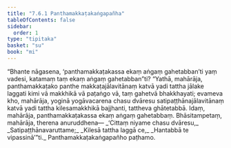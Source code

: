 ```yaml
---
title: "7.6.1 Panthamakkaṭakaṅgapañha"
tableOfContents: false
sidebar:
  order: 1
type: "tipitaka"
basket: "su"
book: "mi"
---
```



<DynamicBreadcrumb />

<Division number="275" book="mi" bookNo="28">

<Paragraph number="1935" book="mi">
“Bhante nāgasena, ‘panthamakkaṭakassa ekaṃ aṅgaṃ gahetabban’ti yaṃ vadesi, katamaṃ taṃ ekaṃ aṅgaṃ gahetabban”ti? “Yathā, mahārāja, panthamakkaṭako panthe makkaṭajālavitānaṃ katvā yadi tattha jālake laggati kimi vā makkhikā vā paṭaṅgo vā, taṃ gahetvā bhakkhayati; evameva kho, mahārāja, yoginā yogāvacarena chasu dvāresu satipaṭṭhānajālavitānaṃ katvā yadi tattha kilesamakkhikā bajjhanti, tattheva ghātetabbā. Idaṃ, mahārāja, panthamakkaṭakassa ekaṃ aṅgaṃ gahetabbaṃ. Bhāsitampetaṃ, mahārāja, therena anuruddhena—
</Paragraph>

<Paragraph number="1936" type="verses" book="mi">
_‘Cittaṃ niyame chasu dvāresu,_  
_Satipaṭṭhānavaruttame;_  
_Kilesā tattha laggā ce,_  
_Hantabbā te vipassinā’”ti._  


</Paragraph>
</Division>

<Paragraph number="1937" type="center" book="mi">
Panthamakkaṭakaṅgapañho paṭhamo.
</Paragraph>